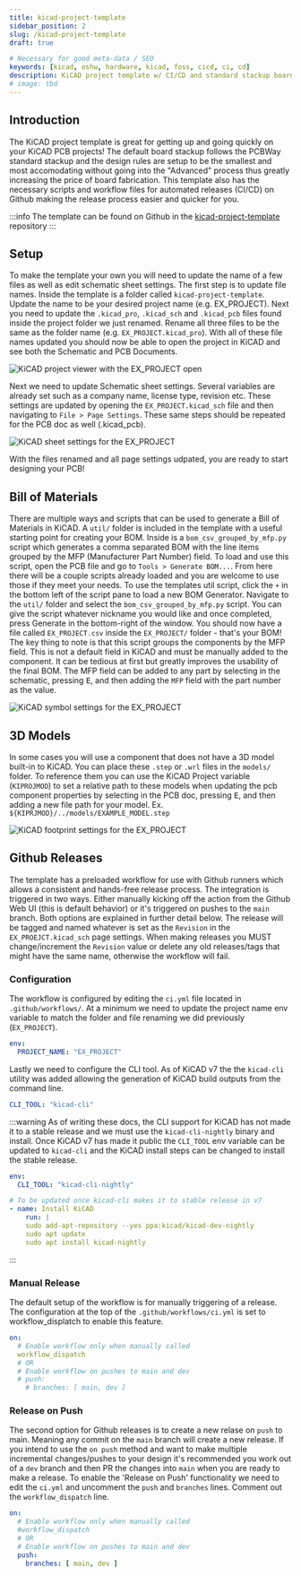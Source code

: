 ```yaml
---
title: kicad-project-template
sidebar_position: 2
slug: /kicad-project-template
draft: true

# Necessary for good meta-data / SEO
keywords: [kicad, oshw, hardware, kicad, foss, cicd, ci, cd]
description: KiCAD project template w/ CI/CD and standard stackup board settings
# image: tbd
---
```


## Introduction
The KiCAD project template is great for getting up and going quickly on your KiCAD PCB projects! The default board stackup follows the PCBWay standard stackup and
the design rules are setup to be the smallest and most accomodating without going into the "Advanced" process thus greatly increasing the price of board fabrication.
This template also has the necessary scripts and workflow files for automated releases (CI/CD) on Github making the release process easier and quicker for you.

:::info
The template can be found on Github in the [kicad-project-template](https://github.com/greatlakesdev/kicad-project-template) repository
:::

## Setup
To make the template your own you will need to update the name of a few files as well as edit schematic sheet settings. The first step is to update file names. Inside the template
is a folder called ```kicad-project-template```. Update the name to be your desired project name (e.g. EX_PROJECT). Next you need to update the ```.kicad_pro```, ```.kicad_sch``` and ```.kicad_pcb```
files found inside the project folder we just renamed. Rename all three files to be the same as the folder name (e.g. ```EX_PROJECT.kicad_pro```). With all of these file names updated you should
now be able to open the project in KiCAD and see both the Schematic and PCB Documents.

![KiCAD project viewer with the EX_PROJECT open](kicad-proj-viewer.png)

Next we need to update Schematic sheet settings. Several variables are already set such as a company name, license type, revision etc.
These settings are updated by opening the ```EX_PROJECT.kicad_sch``` file and then navigating to ```File > Page Settings```. These same steps should be repeated for the PCB doc as well (.kicad_pcb).

![KiCAD sheet settings for the EX_PROJECT](kicad-sheet-settings.png)

With the files renamed and all page settings udpated, you are ready to start designing your PCB!

## Bill of Materials
There are multiple ways and scripts that can be used to generate a Bill of Materials in KiCAD. A ```util/``` folder is included in the template with a useful starting point for creating your BOM.
Inside is a ```bom_csv_grouped_by_mfp.py``` script which generates a comma separated BOM with the line items grouped by the MFP (Manufacturer Part Number) field.
To load and use this script, open the PCB file and go to ```Tools > Generate BOM...```. From here there will be a couple scripts already loaded and you are welcome to use those if they meet your needs.
To use the templates util script, click the ```+``` in the bottom left of the script pane to load a new BOM Generator. Navigate to the ```util/``` folder and select the ```bom_csv_grouped_by_mfp.py``` script.
You can give the script whatever nickname you would like and once completed, press Generate in the bottom-right of the window. You should now have a file called ```EX_PROJECT.csv``` inside the
```EX_PROJECT/``` folder - that's your BOM! The key thing to note is that this script groups the components by the MFP field. This is not a default field in KiCAD and must be manually added to the
component. It can be tedious at first but greatly improves the usability of the final BOM. The MFP field can be added to any part by selecting in the schematic, pressing <kbd>E</kbd>, and then adding
the ```MFP``` field with the part number as the value.

![KiCAD symbol settings for the EX_PROJECT](kicad-symbol-props.png)

## 3D Models
In some cases you will use a component that does not have a 3D model built-in to KiCAD. You can place these ```.step``` or ```.wrl``` files in the ```models/``` folder.
To reference them you can use the KiCAD Project variable (```KIPROJMOD```) to set a relative path to these models when updating the pcb component properties by selecting in the PCB doc,
pressing <kbd>E</kbd>, and then adding a new file path for your model. Ex. ```${KIPRJMOD}/../models/EXAMPLE_MODEL.step```

![KiCAD footprint settings for the EX_PROJECT](kicad-footprint-props.png)

## Github Releases
The template has a preloaded workflow for use with Github runners which allows a consistent and hands-free release process. The integration is triggered in two ways. Either manually kicking off
the action from the Github Web UI (this is default behavior) or it's triggered on pushes to the ```main``` branch. Both options are explained in further detail below. The release will be tagged and named whatever
is set as the ```Revision``` in the ```EX_PROEJCT.kicad_sch``` page settings. When making releases you MUST change/increment the ````Revision```` value or delete any old releases/tags that might have the same name,
otherwise the workflow will fail.

### Configuration
The workflow is configured by editing the ```ci.yml``` file located in ```.github/workflows/```. At a minimum we need to update the project name env variable to match the folder and file renaming
we did previously (```EX_PROJECT```).
```yml
env:
  PROJECT_NAME: "EX_PROJECT"
```

Lastly we need to configure the CLI tool. As of KiCAD v7 the the ```kicad-cli``` utility was added allowing the generation of KiCAD build outputs from the command line.
```yml
CLI_TOOL: "kicad-cli"
```

:::warning
As of writing these docs, the CLI support for KiCAD has not made it to a stable release and we must use the ```kicad-cli-nightly``` binary and install. Once KiCAD v7 has made it
public the ```CLI_TOOL``` env variable can be updated to ```kicad-cli``` and the KiCAD install steps can be changed to install the stable release.
```yml
env:
  CLI_TOOL: "kicad-cli-nightly"
```
```yml
# To be updated once kicad-cli makes it to stable release in v7
- name: Install KiCAD
    run: |
    sudo add-apt-repository --yes ppa:kicad/kicad-dev-nightly
    sudo apt update
    sudo apt install kicad-nightly
```

:::

### Manual Release
The default setup of the workflow is for manually triggering of a release. The configuration at the top of the ```.github/workflows/ci.yml``` is set to workflow_displatch to enable this feature.
```yml
on:
  # Enable workflow only when manually called
  workflow_dispatch
  # OR
  # Enable workflow on pushes to main and dev
  # push:
    # branches: [ main, dev ]
```

### Release on Push
The second option for Github releases is to create a new relase on ```push``` to main. Meaning any commit on the ```main``` branch will create a new release. If you intend to use the ```on push```
method and want to make multiple incremental changes/pushes to your design it's recommended you work out of a ```dev``` branch and then PR the changes into ```main``` when you are ready to make a release.
To enable the 'Release on Push' functionality we need to edit the ```ci.yml``` and uncomment the ```push``` and ```branches``` lines. Comment out the ```workflow_dispatch``` line.
```yml
on:
  # Enable workflow only when manually called
  #workflow_dispatch
  # OR
  # Enable workflow on pushes to main and dev
  push:
    branches: [ main, dev ]
```